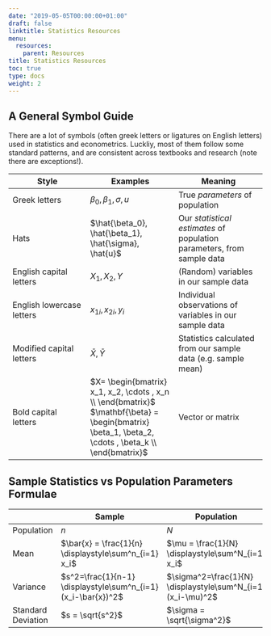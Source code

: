 ```yaml
---
date: "2019-05-05T00:00:00+01:00"
draft: false
linktitle: Statistics Resources
menu:
  resources:
    parent: Resources
title: Statistics Resources
toc: true
type: docs
weight: 2
---
```


## A General Symbol Guide

There are a lot of symbols (often greek letters or ligatures on English letters) used in statistics and econometrics. Luckliy, most of them follow some standard patterns, and are consistent across textbooks and research (note there are exceptions!).

| Style | Examples | Meaning |
|--------|---------|---------|
| Greek letters | $\beta_0, \beta_1, \sigma, u$ | True *parameters* of population |
| Hats | $\hat{\beta_0}, \hat{\beta_1}, \hat{\sigma}, \hat{u}$ | Our *statistical estimates* of population parameters, from sample data |
| English capital letters | $X_1, X_2, Y$ | (Random) variables in our sample data |
| English lowercase letters | $x_{1i}, x_{2i}, y_i$ | Individual observations of variables in our sample data |
| Modified capital letters | $\bar{X}, \bar{Y}$ | Statistics calculated from our sample data (e.g. sample mean) |
| Bold capital letters | $X= \begin{bmatrix} x_1, x_2, \cdots , x_n \\ \end{bmatrix}$ $\mathbf{\beta} = \begin{bmatrix} \beta_1, \beta_2, \cdots , \beta_k \\ \end{bmatrix}$ | Vector or matrix |

## Sample Statistics vs Population Parameters Formulae

|    | Sample | Population |
|----|--------|------------|
| Population | $n$ | $N$ |
| Mean | $\bar{x} = \frac{1}{n} \displaystyle\sum^n_{i=1} x_i$ | $\mu = \frac{1}{N} \displaystyle\sum^N_{i=1} x_i$ |
| Variance | $s^2=\frac{1}{n-1} \displaystyle\sum^n_{i=1} (x_i-\bar{x})^2$ | $\sigma^2=\frac{1}{N} \displaystyle\sum^N_{i=1} (x_i-\mu)^2$ |
| Standard Deviation | $s = \sqrt{s^2}$ | $\sigma = \sqrt{\sigma^2}$ |